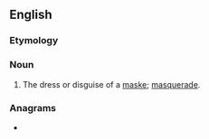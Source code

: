==English==

===Etymology===
{{suffix|en|mask|ery}}

===Noun===
{{en-noun|maskeries}}

# {{lb|en|obsolete}} The dress or disguise of a [[maske]]; [[masquerade]].
#: {{rfquotek|lang=en|Marston}}

===Anagrams===
* {{anagrams|en|a=aekmrsy|Markeys}}